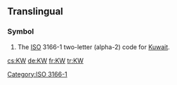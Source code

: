 {{also|kW|.kw}}
==Translingual==

===Symbol===
{{infl|mul|symbol}}

# The [[ISO]] 3166-1 two-letter (alpha-2) code for [[Kuwait]].

[[Category:ISO 3166-1]]

[[cs:KW]]
[[de:KW]]
[[fr:KW]]
[[tr:KW]]